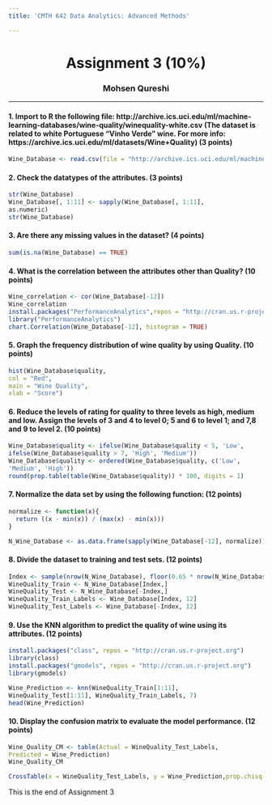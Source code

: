 ---
title: 'CMTH 642 Data Analytics: Advanced Methods'

---
<center> <h1> Assignment 3 (10%) </h1> </center>
<center>  <h3> Mohsen Qureshi </h2> </center>
---


#### 1. Import to R the following file: http://archive.ics.uci.edu/ml/machine-learning-databases/wine-quality/winequality-white.csv (The dataset is related to white Portuguese "Vinho Verde" wine. For more info: https://archive.ics.uci.edu/ml/datasets/Wine+Quality) (3 points)
```{r}
Wine_Database <- read.csv(file = "http://archive.ics.uci.edu/ml/machine-learning-databases/wine-quality/winequality-red.csv", head = TRUE, sep=";")
```

#### 2. Check the datatypes of the attributes. (3 points)
```{r}
str(Wine_Database)
Wine_Database[, 1:11] <- sapply(Wine_Database[, 1:11],
as.numeric)
str(Wine_Database)
```
  
#### 3. Are there any missing values in the dataset? (4 points)
```{r}
sum(is.na(Wine_Database) == TRUE)
```

#### 4. What is the correlation between the attributes other than Quality? (10 points)
```{r}
Wine_correlation <- cor(Wine_Database[-12])
Wine_correlation
install.packages("PerformanceAnalytics",repos = "http://cran.us.r-project.org")
library("PerformanceAnalytics")
chart.Correlation(Wine_Database[-12], histogram = TRUE)
```

#### 5. Graph the frequency distribution of wine quality by using Quality. (10 points)
```{r}
hist(Wine_Database$quality,
col = "Red",
main = "Wine Quality",
xlab = "Score")
```

#### 6.	Reduce the levels of rating for quality to three levels as high, medium and low. Assign the levels of 3 and 4 to level 0; 5 and 6 to level 1; and 7,8 and 9 to level 2. (10 points)
```{r}
Wine_Database$quality <- ifelse(Wine_Database$quality < 5, 'Low',
ifelse(Wine_Database$quality > 7, 'High', 'Medium'))
Wine_Database$quality <- ordered(Wine_Database$quality, c('Low',
'Medium', 'High'))
round(prop.table(table(Wine_Database$quality)) * 100, digits = 1)
```

#### 7. Normalize the data set by using the following function: (12 points)
```{r}
normalize <- function(x){
  return ((x - min(x)) / (max(x) - min(x)))
}
```

```{r}
N_Wine_Database <- as.data.frame(sapply(Wine_Database[-12], normalize))
```

#### 8. Divide the dataset to training and test sets. (12 points)
```{r}
Index <- sample(nrow(N_Wine_Database), floor(0.65 * nrow(N_Wine_Database)))
WineQuality_Train <- N_Wine_Database[Index,]
WineQuality_Test <- N_Wine_Database[-Index,]
WineQuality_Train_Labels <- Wine_Database[Index, 12]
WineQuality_Test_Labels <- Wine_Database[-Index, 12]
```

#### 9. Use the KNN algorithm to predict the quality of wine using its attributes. (12 points)
```{r}
install.packages("class", repos = "http://cran.us.r-project.org")
library(class)
install.packages("gmodels", repos = "http://cran.us.r-project.org")
library(gmodels)

Wine_Prediction <- knn(WineQuality_Train[1:11],
WineQuality_Test[1:11], WineQuality_Train_Labels, 7)
head(Wine_Prediction)

```

#### 10. Display the confusion matrix to evaluate the model performance. (12 points)
```{r}
Wine_Quality_CM <- table(Actual = WineQuality_Test_Labels,
Predicted = Wine_Prediction)
Wine_Quality_CM

CrossTable(x = WineQuality_Test_Labels, y = Wine_Prediction,prop.chisq = F)
```


This is the end of Assignment 3
